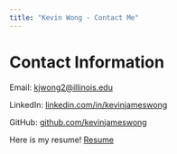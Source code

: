```yaml
---
title: "Kevin Wong - Contact Me"
---
```


# Contact Information

Email: <kjwong2@illinois.edu> 

LinkedIn: [linkedin.com/in/kevinjameswong](https://www.linkedin.com/in/kevinjameswong/){target="_blank"} 

GitHub: [github.com/kevinjameswong](https://github.com/kevinjameswong){target="_blank"}

Here is my resume! [Resume](Resume_02_21_19_Wong.pdf){target="_blank"}

